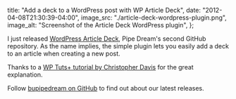   title: "Add a deck to a WordPress post with WP Article Deck",
  date: "2012-04-08T21:30:39-04:00",
  image_src: "./article-deck-wordpress-plugin.png",
  image_alt: "Screenshot of the Article Deck WordPress plugin",
};

I just released [WordPress Article Deck](https://github.com/bupipedream/WordPress-Article-Deck), Pipe Dream's second GitHub repository. As the name implies, the simple plugin lets you easily add a deck to an article when creating a new post.

Thanks to a [WP Tuts+ tutorial by Christopher Davis](http://wp.tutsplus.com/tutorials/plugins/how-to-create-custom-wordpress-writemeta-boxes/) for the great explanation.

Follow [bupipedream on GitHub](https://github.com/bupipedream) to find out about our latest releases.
